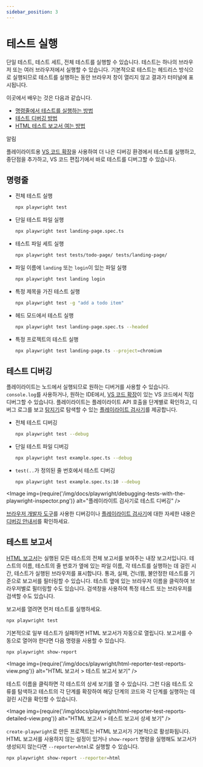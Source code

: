 ```yaml
---
sidebar_position: 3
---
```


# 테스트 실행

단일 테스트, 테스트 세트, 전체 테스트를 실행할 수 있습니다. 테스트는 하나의 브라우저 또는 여러 브라우저에서 실행할 수 있습니다. 기본적으로 테스트는 헤드리스 방식으로 실행되므로 테스트를 실행하는 동안 브라우저 창이 열리지 않고 결과가 터미널에 표시됩니다.

이곳에서 배우는 것은 다음과 같습니다.

- [명령줄에서 테스트를 실행하는 방법](#명령줄)
- [테스트 디버깅 방법](#테스트-디버깅)
- [HTML 테스트 보고서 여는 방법](#테스트-보고서)

알림

플레이라이트용 [VS 코드 확장](./vs-code.mdx)을 사용하여 더 나은 디버깅 환경에서 테스트를 실행하고, 중단점을 추가하고, VS 코드 편집기에서 바로 테스트를 디버그할 수 있습니다.

## 명령줄

- 전체 테스트 실행

  ```bash
  npx playwright test
  ```

- 단일 테스트 파일 실행

  ```bash
  npx playwright test landing-page.spec.ts
  ```

- 테스트 파일 세트 실행

  ```bash
  npx playwright test tests/todo-page/ tests/landing-page/
  ```

- 파일 이름에 `landing` 또는 `login`이 있는 파일 실행

  ```bash
  npx playwright test landing login
  ```

- 특정 제목을 가진 테스트 실행

  ```bash
  npx playwright test -g "add a todo item"
  ```

- 헤드 모드에서 테스트 실행

  ```bash
  npx playwright test landing-page.spec.ts --headed
  ```

- 특정 프로젝트의 테스트 실행

  ```bash
  npx playwright test landing-page.ts --project=chromium
  ```

## 테스트 디버깅

플레이라이트는 노드에서 실행되므로 원하는 디버거를 사용할 수 있습니다. `console.log`를 사용하거나, 원하는 IDE에서, [VS 코드 확장](./vs-code.mdx)이 있는 VS 코드에서 직접 디버그할 수 있습니다. 플레이라이트는 플레이라이트 API 호출을 단계별로 확인하고, 디버그 로그를 보고 [탐지기](https://playwright.dev/docs/locators)로 탐색할 수 있는 [플레이라이트 검사기](https://playwright.dev/docs/debug#playwright-inspector)를 제공합니다.

- 전체 테스트 디버깅

  ```bash
  npx playwright test --debug
  ```

- 단일 테스트 파일 디버깅

  ```bash
  npx playwright test example.spec.ts --debug
  ```

- `test(..`가 정의된 줄 번호에서 테스트 디버깅

  ```bash
  npx playwright test example.spec.ts:10 --debug
  ```

<Image
  img={require('/img/docs/playwright/debugging-tests-with-the-playwright-inspector.png')}
  alt="플레이라이트 검사기로 테스트 디버깅"
/>

[브라우저 개발자 도구](https://playwright.dev/docs/debug#browser-developer-tools)를 사용한 디버깅이나 [플레이라이트 검사기](https://playwright.dev/docs/debug#playwright-inspector)에 대한 자세한 내용은 [디버깅 안내서](https://playwright.dev/docs/debug)를 확인하세요.

## 테스트 보고서

[HTML 보고서](https://playwright.dev/docs/test-reporters#html-reporter)는 실행된 모든 테스트의 전체 보고서를 보여주는 내장 보고서입니다. 테스트의 이름, 테스트의 줄 번호가 옆에 있는 파일 이름, 각 테스트를 실행하는 데 걸린 시간, 테스트가 실행된 브라우저를 표시합니다. 통과, 실패, 건너뜀, 불안정한 테스트를 기준으로 보고서를 필터링할 수 있습니다. 테스트 옆에 있는 브라우저 이름을 클릭하여 브라우저별로 필터링할 수도 있습니다. 검색창을 사용하여 특정 테스트 또는 브라우저를 검색할 수도 있습니다.

보고서를 열려면 먼저 테스트를 실행하세요.

```bash
npx playwright test
```

기본적으로 일부 테스트가 실패하면 HTML 보고서가 자동으로 열립니다. 보고서를 수동으로 열어야 한다면 다음 명령을 사용할 수 있습니다.

```bash
npx playwright show-report
```

<Image
  img={require('/img/docs/playwright/html-reporter-test-reports-view.png')}
  alt="HTML 보고서 > 테스트 보고서 보기"
/>

테스트 이름을 클릭하면 각 테스트의 상세 보기를 열 수 있습니다. 그런 다음 테스트 오류를 탐색하고 테스트의 각 단계를 확장하여 해당 단계의 코드와 각 단계를 실행하는 데 걸린 시간을 확인할 수 있습니다.

<Image
  img={require('/img/docs/playwright/html-reporter-test-reports-detailed-view.png')}
  alt="HTML 보고서 > 테스트 보고서 상세 보기"
/>

`create-playwright`로 만든 프로젝트는 HTML 보고서가 기본적으로 활성화됩니다. HTML 보고서를 사용하지 않는 설정이 있거나 `show-report` 명령을 실행해도 보고서가 생성되지 않는다면 `--reporter=html`로 실행할 수 있습니다.

```bash
npx playwright show-report --reporter=html
```
